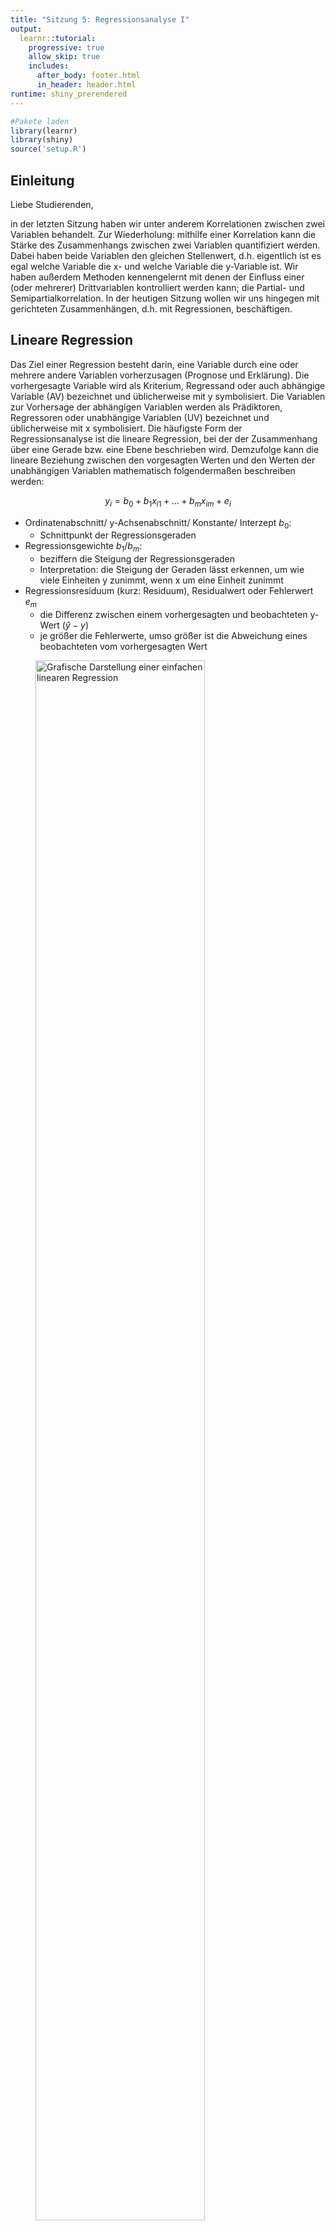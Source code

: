 ```yaml
---
title: "Sitzung 5: Regressionsanalyse I"
output:
  learnr::tutorial:
    progressive: true
    allow_skip: true
    includes:
      after_body: footer.html
      in_header: header.html
runtime: shiny_prerendered
---
```

```r
#Pakete laden
library(learnr)
library(shiny)
source('setup.R')

```
## Einleitung

Liebe Studierenden,

in der letzten Sitzung haben wir unter anderem Korrelationen zwischen zwei Variablen behandelt. Zur Wiederholung: mithilfe einer Korrelation kann die Stärke des Zusammenhangs zwischen zwei Variablen quantifiziert werden. Dabei haben beide Variablen den gleichen Stellenwert, d.h. eigentlich ist es egal welche Variable die x- und welche Variable die y-Variable ist. Wir haben außerdem Methoden kennengelernt mit denen der Einfluss einer (oder mehrerer) Drittvariablen kontrolliert werden kann; die Partial- und Semipartialkorrelation. In der heutigen Sitzung wollen wir uns hingegen mit gerichteten Zusammenhängen, d.h. mit Regressionen, beschäftigen.

## Lineare Regression

Das Ziel einer Regression besteht darin, eine Variable durch eine oder mehrere andere Variablen vorherzusagen (Prognose und Erklärung). Die vorhergesagte Variable wird als Kriterium, Regressand oder auch abhängige Variable (AV) bezeichnet und üblicherweise mit y symbolisiert. Die Variablen zur Vorhersage der abhängigen Variablen werden als Prädiktoren, Regressoren oder unabhängige Variablen (UV) bezeichnet und üblicherweise mit x symbolisiert.
Die häufigste Form der Regressionsanalyse ist die lineare Regression, bei der der Zusammenhang über eine Gerade bzw. eine Ebene beschrieben wird. Demzufolge kann die lineare Beziehung zwischen den vorgesagten Werten und den Werten der unabhängigen Variablen mathematisch folgendermaßen beschreiben werden:

$$y_i = b_0 +b_{1}x_{i1} + ... +b_{m}x_{im} + e_i$$

* Ordinatenabschnitt/ y-Achsenabschnitt/ Konstante/ Interzept $b_0$:
    + Schnittpunkt der Regressionsgeraden
* Regressionsgewichte $b_{1}/ b_m$:
    + beziffern die Steigung der Regressionsgeraden
    + Interpretation: die Steigung der Geraden lässt erkennen, um wie viele Einheiten y zunimmt, wenn x um eine Einheit zunimmt
* Regressionsresiduum (kurz: Residuum), Residualwert oder Fehlerwert $e_m$
    + die Differenz zwischen einem vorhergesagten und beobachteten y-Wert ($\hat{y}-y$)
    + je größer die Fehlerwerte, umso größer ist die Abweichung eines beobachteten vom vorhergesagten Wert

![Grafische Darstellung einer einfachen linearen Regression](images/Bild1.png){width="80%"}

$\hat{y_i} = b_0 +b_{1}x_{i1} + e_i$

![Grafische Darstellung einer multiplen Regression](images/Bild2.png){width="80%"}

$y_i = b_0 +b_{1}x_{i1} + b_{2}x_{i2} + e_i$


## Berechnung der Regressionsgewichte "per Hand"

Eine Stichprobe von 100 Schülerinnen und Schülern hat einen Lese- und einen Mathematiktest beantwortet, zusätzlich einen allgemeinen Intelligenztest. Die Testleistungen sind untereinander alle positiv korreliert. Auch die beiden fachspezifischen Tests für Lesen (`reading`) und Mathematik (`math`) korrelieren substanziell.

Oft wird argumentiert, dass zum Lösen von mathematischen Textaufgaben auch Lesekompetenz erforderlich ist. Anhand des Datensatzes soll untersucht werden, wie stark sich die Mathematikleistungen durch Lesekompetenz und allgemeine Intelligenz vorhersagen lassen.

Die Formel lautet demnach:

$$y_{i,math} = b_0 +b_{reading}x_{i,reading} + b_{IQ}x_{i,IQ} + e_i$$
oder in Matrixform:

$$\begin{align}
\begin{bmatrix} y_1\\y_2\\y_3\\y_4\\...\\y_{100}\end{bmatrix} = b_{0} *
\begin {bmatrix}1\\1\\1\\1\\...\\1\end{bmatrix} + b_{reading} *
\begin {bmatrix}x_{reading1}\\x_{reading2}\\x_{reading3}\\x_{reading4}\\...\\y_{reading100}\end{bmatrix} + b_{IQ} *
\begin {bmatrix}x_{IQ1}\\x_{IQ2}\\x_{IQ3}\\x_{IQ4}\\...\\x_{IQ100}\end{bmatrix} +
\begin {bmatrix}e_1\\e_2\\e_3\\e_4\\...\\e_{100}\end{bmatrix}
\end{align}$$


```r

# Vektor Y
y <- Schulleistungen$math
head(y)

# Matrix X vorbereiten (Spalten mit beiden Prädiktoren + Spalte mit Einsen anfügen)
X <- as.matrix(Schulleistungen[,c("reading", "IQ")])       
X <- cbind(rep(1,nrow(X)), X)                         
head(X)

```

\begin{align}y = \begin{bmatrix}451,98\\589,65\\509,33\\560,43\\...\\603,18\end{bmatrix}\end{align}

\begin{align}X = \begin{bmatrix}1 & 449,59 & 81,78\\1 & 544,85 & 106,76\\1 & 331,35 & 99,14\\1 & 531,54 & 111,91\\ ... & ... & ... \\1 & 487,22 & 106,13\end{bmatrix}\end{align}


**Vorgehen bei der Berechnung der Regressionsgewichte:**

1. Berechnung der Kreuzproduktsumme (X’X)
2. Berechnung der Inversen der Kreuzproduktsumme ($X'X^{-1}$)
3. Berechnung des Kreuzproduksummenvektors (X'y)
4. Berechnung des Einflussgewichtsvektor

**1. Berechnung der Kreuzproduktsumme (X’X)**

Die Kreuzproduktsumme (X'X) wird berechnet, indem die transponierte Matrix X (X') mit der Matrix X multipliziert wird. Die transponierte Matrix X' erhalten Sie durch die Befehl t(X).

\begin{align}
\dfrac{}{X'\begin{bmatrix} 1 & 1 & 1 & 1 & ... & 1\\449,58 & 544,85 & 331,35 & 531,54 & ... & 487,22\\81,78 & 106,76 & 99,14 & 111,91 & ... & 106,13\end{bmatrix}}
\dfrac{\begin{bmatrix}1 & 449,59 & 81,78\\1 & 544,85 & 106,76\\1 & 331,35 & 99,14\\1 & 531,54 & 111,91\\... & ... & ... \\1 & 487,22 & 106,13\end{bmatrix}X}
{\begin{bmatrix}100,00 & 49606,60 & 9813,43\\49606,61 & 25730126,10 & 4962448,08\\9813,43 & 4962448,10 & 987595,82\end{bmatrix}X'X}\end{align}


```r

# Berechnung der der Kreuzproduktsumme X’X in R
X.X <- t(X) %*% X        # X' erhalten Sie durch t(X)
X.X

```

**2. Berechnung der Inversen der Kreuzproduktsumme $(X'X^{-1})$**

Die Inverse der Kreuzproduktsumme kann in R durch den solve-Befehl berechnet werden.

```r

# Berechnung der Inversen (mit Regel nach Sarrus) in R
solve(X.X)

```

\begin{align}(X'X)^{-1}= \begin{bmatrix}0,42 & -1,56e^{-04} & -3,39^{-03}\\-0,00 & 1,32e^{-06} & -5,06e^{-06}\\-0,00 & -5,06e^{-06} & 6,01e^{-05}\end{bmatrix}\end{align}

**3. Berechnung des Kreuzproduksummenvektors (X'y)**

Der Kreuzproduktsummenvektor (X'y) wird durch die Multiplikation der transponierten X Matrix (X') und des Vektors y berechnet.  


\begin{align}
\dfrac{}{X'\begin{bmatrix}1 & 1 & 1 & 1 & ... & 1\\449,58 & 544,85 & 331,35 & 531,54 & ... & 487,22\\81,78 & 106,76 & 99,14 & 111,91 & ... & 106,13\end{bmatrix}}
\dfrac{\begin{bmatrix}451,98\\589,65\\509,33\\560,43\\...\\603,18\end{bmatrix}y}
{\begin{bmatrix}56146,45\\28313059,77\\5636931,00\end{bmatrix}X'y}
\end{align}

```r

#Berechnung des Kreuzproduksummenvektors X`y in R
X.y <- t(X) %*% y        
X.y

```

**4. Berechnung des Einflussgewichtsvektors**

Die geschätzten Regressionsgewichte nach dem Kriterium der kleinsten Quadrate werden berechnet, indem die Inverse der Kreuzproduktsumme $(X'X^{-1})$ mit dem  Kreuzproduksummenvektor (X'y) multipliziert wird. Den Vektor mit den vorhergesagten Werte von y ($\hat{y}$) können Sie durch die Multiplikation der X Matrix mit den Regressionsgewichten ($\hat{b}$) berechnen.  

\begin{align}
\dfrac{}{(X'X)^{-1}\begin{bmatrix}0,42 & -1,56e^{-04} & -3,39^{-03}\\-0,00 & 1,32e^{-06} & -5,06e^{-06}\\-0,00 & -5,06e^{-06} & 6,01e^{-05}\end{bmatrix}}
\dfrac{\begin{bmatrix}56146,45\\28313059,77\\5636931,00\end{bmatrix}X'y}
{\begin{bmatrix}58,17\\-0,04\\5,31\end{bmatrix}\hat{b}}
\end{align}


```r

# Berechnung des Einflussgewichtsvektor in R
b.hat <- solve(X.X) %*% X.y     # Vektor der geschätzten Regressionsgewichte
b.hat

y.hat <- as.vector(X %*% b.hat) # Vorhersagewerte
head(y.hat)

```
\begin{align}
\hat{y}_{math} = \begin{bmatrix}476,29\\605,51\\572,71\\633,37\\...\\604,22\end{bmatrix}
\end{align}

**Berechnung der standardisierten Regressionsgewichte**

Bisher wurden aber nur die *unstandardisierten Regressionsgewichte* berechnet. Diese haben den Vorteil leicher interpretierbar zu sein. So wird das unstandardisierte Regressionsgewicht folgendermaßen interpretiert: wenn sich die unabhängige Variable um eine Einheit verändert, verändert sich die abhängige Variable um den unstandardisierten Koeffizienten. Der Nachteil dieser unstandardisierten Regressionsgewichte ist jedoch, dass die Regressionsgewichte nicht vergleichbar sind. Demzufolge kann anhand der Größe der Regressionsgewichte nicht gesagt werden, welcher Regressionskoeffizient eine stärkere Erklärungskraft hat.
Daher werden die Regressionsgewichte häufig standardisiert. Durch die Standardisierung sind die Regressionsgewichte nicht mehr von der ursprünglichen Skala abhängig und haben daher den Vorteil, dass sie miteinander verglichen werden können. Allerdings sind die *standardisierten Regressionsgewichte* nicht mehr so leicht zu interpretieren. Die Interpretation der standardisierten Regressionsgewichte lautet: wenn sich die unabhängige Variable um eine Standardabweichung erhöht (und unter Kontrolle weiterer unabhängiger Variablen), so beträgt die erwartete Veränderung in der abhängigen Variable $\beta$ Standardabweichungen (das standardisierte Interzept ist Null).
Die standardisierten Regressionsgewichte können über den standardisierten y Vektor und die standardisierte Matrix (dazu scale-Befehl in R) ermittelt werden.   

```r

#Berechnung der standardisierten Regressionsgewichte
y.s <- scale(y) # Standardisierung y
X.s <- scale(X) # Standardisierung X
X.s[,1] <- 1    # Einsenvektor ist nach Standardisierung zunächst NaN, muss wieder gefüllt werden

b.hat.s <- solve(t(X.s)%*% X.s) %*% t(X.s)%*%y.s #Regressionsgewichte aus den standardisierten Variablen
round(b.hat.s, 3)

```


**Berechnung des globaler Signifikanztest**

*Determinationskoeffizient $R^2$*

Der Determinationskoeffizient $R^2$ gibt an wieviel Varianz in der abhängigen Variable durch die unabhängigen Variablen erklärt werden kann:

$R^2= \dfrac{Q_d}{Q_d + Q_e}$

```r

# Determinationskoeffizient R2
Q.d <- sum((y.hat - mean(y))^2)    # Regressionsquadratsumme
Q.e <- sum((y - y.hat)^2)          # Fehlerquadratsumme
R2 <- Q.d / (Q.d + Q.e)            # Determinationskoeffizient R2

```

$R^2= \dfrac{Q_d}{Q_d + Q_e} = \dfrac{`r round (Q.d,2)`}{`r round (Q.d,2)` + `r round (Q.e,2)`} = `r round (R2,2)`$


*F-Wert*

Der F-Wert dient zur Überprüfung der Gesamtsignifikanz des Modells.


```r

# F-Wert
n <- length(y)                     # Fallzahl (n=100)
m <- ncol(X)-1                     # Zahl der Prädiktoren (m=2)
F.omn <- (R2/m) / ((1-R2)/(n-m-1))   # F-Wert
F.krit <- qf(.95, df1=m, df2=n-m-1)  # kritischer F-Wert (alpha=5%)
p <- 1-pf(F.omn, m, n-m-1)           # p-Wert

```


$F_{omn} = \dfrac{\dfrac{R^2}{m}}{\dfrac{1-R^2}{n-m-1}} = \dfrac{\dfrac{`r round(R2,2)`}{`r m`}}{\dfrac{1-`r round(R2,2)`}{`r n`-`r m`-1}} = `r round(F.omn,2)`$

$df_1 = 2, df_1 = n-m-1 = `r n`-`r m`-1 =97$

$F_{krit}(\alpha=.05, df_1=2, df_2= 97)= `r round (F.krit,2)`$

$p=`r sprintf(format(p, digits = 3, trim = TRUE, scientific = FALSE))`$


## Berechnung der Regression mit lm-Funktionen in R

Für die Schätzung von Regressionsmodellen kann die Basis-Funktion `lm` verwendet werden. Um zusätzlich die standardisierten Koeffizienten zu erhalten, kann die Funktion `lm.beta` aus dem gleichnamigen Paket `lm.beta` genutzt werden.

```r

#Paket installieren (wenn nötig)
#install.packages("lm.beta", repos = "http://cran.us.r-project.org")
library(lm.beta)

# Regressionsanalyse mit lm
reg <- lm(math ~ reading + IQ, data = Schulleistungen)

# Ergebnisausgabe einschließlich standardisierter Koeffizienten mit lm.beta
summary(lm.beta(reg))

```

**Ergebnisinterpretation:**

* die Lesekompetenz und allgemeine Intelligenz erklären gemeinsam 48,73% der Varianz in der Mathematiktestleistung
* Dieser Varianzanteil ist signifikant von null verschieden
* Regressionsgewichte:
    + Regressionskonstante $b_0$:
        + Der Erwartungswert der Mathematikleistung für ein Individuum mit null Punkten im IQ und null Punkten in Lesekompetenz beträgt 58,17 Punkte.
    + Regressionsgewicht $b_1$:
        + bei einem Punkt mehr in der Lesekompetenz und unter Kontrolle des IQ beträgt die erwartete Veränderung in der Mathematikleistung `r round(b.hat[2],2)` Punkte.
        + Der Einfluss von Lesekompetenz auf Mathematikleistung ist nicht signfikant von null verschieden ($p=`r round(summary(reg)$coefficients[,4][2], 3)`$)
    + Regressionsgewicht $b_2$:
        + unter Kontrolle der Lesekompetenz beträgt die erwartete Veränderung in der Mathematikleistung bei einem Punkt mehr im IQ `r round(b.hat[3],2)` Punkte.
        + Der Einfluss der allgemeinen Intelligenz auf Mathematikleistung ist signfikant von null verschieden ($p=`r round(summary(reg)$coefficients[,4][3], 3)`$)    

* Standardisierte Regressionsgewichte
    + Standardisiertes Regressionsgewicht $\beta_1$: Unter Kontrolle des IQ beträgt die erwartete Veränderung in der Mathematikleistung bei einer Standardabweichung mehr in Lesekompetenz `r round(b.hat[2],2)` Standardabweichungen.
    + Standardisiertes Regressionsgewicht $\beta_2$: Unter Kontrolle der Lesekompetenz beträgt die erwartete Veränderung in der Mathematikleistung bei einer Standardabweichung mehr im IQ `r round(b.hat[3],2)` Standardabweichungen.


## Aufgaben

1. Berechnen Sie mit einer Einfachregression den Einfluss des Geschlechts auf die Lesekompetenz und interpretieren Sie die Regressionskoeffizienten und die standardisierten Regressionsgewichte.
2. Untersuchen Sie mit einer multiplen Regression den gemeinsamen Einfluss von Lesefreude (`JoyRead`) und Lernzeit (`LearnMins`) auf die Lesekompetenz und interpretieren Sie die Ergebnisse einschließlich der standardisierten Regressionsgewichte.
3. Untersuchen Sie mit einer multiplen Regression den gemeinsamen Einfluss von Geschlecht (`Female`), Lesefreude (`JoyRead`) und Lernzeit (`LearnMins`) auf die Lesekompetenz und interpretieren Sie die Ergebnisse einschließlich der standardisierten Regressionsgewichte.
